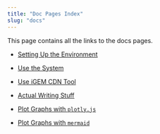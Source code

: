 ```yaml
---
title: "Doc Pages Index"
slug: "docs"
---
```



This page contains all the links to the docs pages.

- [Setting Up the Environment](environment)

- [Use the System](system)

- [Use iGEM CDN Tool](igem-cdn)

- [Actual Writing Stuff](writing)

- [Plot Graphs with `plotly.js`](plot)

- [Plot Graphs with `mermaid`](mermaid)

